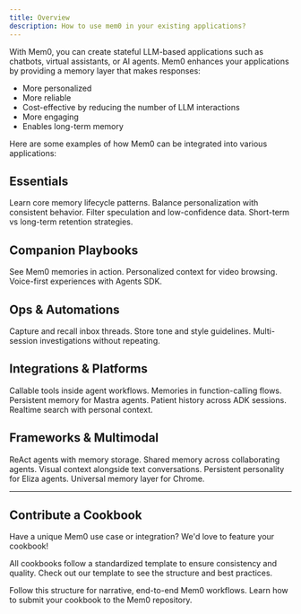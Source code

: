 ```yaml
---
title: Overview
description: How to use mem0 in your existing applications?
---
```


With Mem0, you can create stateful LLM-based applications such as chatbots, virtual assistants, or AI agents. Mem0 enhances your applications by providing a memory layer that makes responses:

- More personalized
- More reliable
- Cost-effective by reducing the number of LLM interactions
- More engaging
- Enables long-term memory

Here are some examples of how Mem0 can be integrated into various applications:

## Essentials

<CardGroup cols={2}>
  <Card title="Build a Companion with Mem0" icon="users" href="/cookbooks/essentials/building-ai-companion">
    Learn core memory lifecycle patterns.
  </Card>
  <Card title="Scope User vs Agent Memories" icon="sparkles" href="/cookbooks/essentials/building-ai-with-personality">
    Balance personalization with consistent behavior.
  </Card>
  <Card title="Control Memory Ingestion" icon="filter" href="/cookbooks/essentials/controlling-memory-ingestion">
    Filter speculation and low-confidence data.
  </Card>
  <Card title="Set Memory Expiration" icon="timer" href="/cookbooks/essentials/memory-expiration-short-and-long-term">
    Short-term vs long-term retention strategies.
  </Card>
</CardGroup>

## Companion Playbooks

<CardGroup cols={2}>
  <Card title="Quickstart Demo with Mem0" icon="rocket" href="/cookbooks/companions/quickstart-demo">
    See Mem0 memories in action.
  </Card>
  <Card title="YouTube Research with Mem0" icon="video" href="/cookbooks/companions/youtube-research">
    Personalized context for video browsing.
  </Card>
  <Card title="Voice Companion with Mem0 and OpenAI" icon="microphone" href="/cookbooks/companions/voice-companion-openai">
    Voice-first experiences with Agents SDK.
  </Card>
</CardGroup>

## Ops & Automations

<CardGroup cols={2}>
  <Card title="Email Automation with Mem0" icon="envelope" href="/cookbooks/operations/email-automation">
    Capture and recall inbox threads.
  </Card>
  <Card title="Content Writing with Mem0" icon="pencil" href="/cookbooks/operations/content-writing">
    Store tone and style guidelines.
  </Card>
  <Card title="Deep Research with Mem0" icon="magnifying-glass" href="/cookbooks/operations/deep-research">
    Multi-session investigations without repeating.
  </Card>
</CardGroup>

## Integrations & Platforms

<CardGroup cols={2}>
  <Card title="Agents SDK Tool with Mem0" icon="robot" href="/cookbooks/integrations/agents-sdk-tool">
    Callable tools inside agent workflows.
  </Card>
  <Card title="OpenAI Tool Calls with Mem0" icon="wrench" href="/cookbooks/integrations/openai-tool-calls">
    Memories in function-calling flows.
  </Card>
  <Card title="Mastra Agent with Mem0" icon="code" href="/cookbooks/integrations/mastra-agent">
    Persistent memory for Mastra agents.
  </Card>
  <Card title="Healthcare Coach with Mem0 and Google ADK" icon="heart-pulse" href="/cookbooks/integrations/healthcare-google-adk">
    Patient history across ADK sessions.
  </Card>
  <Card title="Tavily Search with Mem0" icon="search" href="/cookbooks/integrations/tavily-search">
    Realtime search with personal context.
  </Card>
</CardGroup>

## Frameworks & Multimodal

<CardGroup cols={2}>
  <Card title="LlamaIndex ReAct with Mem0" icon="brain" href="/cookbooks/frameworks/llamaindex-react">
    ReAct agents with memory storage.
  </Card>
  <Card title="LlamaIndex Multi-Agent with Mem0" icon="users" href="/cookbooks/frameworks/llamaindex-multiagent">
    Shared memory across collaborating agents.
  </Card>
  <Card title="Multimodal Retrieval with Mem0" icon="image" href="/cookbooks/frameworks/multimodal-retrieval">
    Visual context alongside text conversations.
  </Card>
  <Card title="Eliza OS Character with Mem0" icon="robot" href="/cookbooks/frameworks/eliza-os-character">
    Persistent personality for Eliza agents.
  </Card>
  <Card title="Chrome Extension with Mem0" icon="globe" href="/cookbooks/frameworks/chrome-extension">
    Universal memory layer for Chrome.
  </Card>
</CardGroup>

---

## Contribute a Cookbook

Have a unique Mem0 use case or integration? We'd love to feature your cookbook!

All cookbooks follow a standardized template to ensure consistency and quality. Check out our template to see the structure and best practices.

<CardGroup cols={2}>
  <Card title="Cookbook Template" icon="book-open" href="/templates/cookbook_template">
    Follow this structure for narrative, end-to-end Mem0 workflows.
  </Card>
  <Card title="Contribution Guide" icon="github" href="https://github.com/mem0ai/mem0/blob/main/CONTRIBUTING.md">
    Learn how to submit your cookbook to the Mem0 repository.
  </Card>
</CardGroup>
